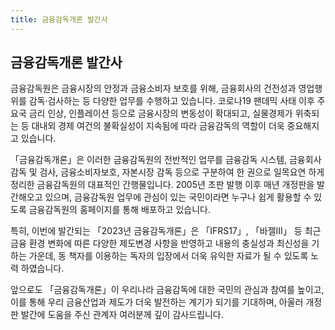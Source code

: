 ```yaml
---
title: 금융감독개론 발간사
---
```


## 금융감독개론 발간사

금융감독원은 금융시장의 안정과 금융소비자 보호를 위해, 금융회사의 건전성과 영업행위를 감독·검사하는 등 다양한 업무를 수행하고 있습니다. 코로나19 팬데믹 사태 이후 주요국 금리 인상, 인플레이션 등으로 금융시장의 변동성이 확대되고, 실물경제가 위축되는 등 대내외 경제 여건의 불확실성이 지속됨에 따라 금융감독의 역할이 더욱 중요해지고 있습니다.

「금융감독개론」은 이러한 금융감독원의 전반적인 업무를 금융감독 시스템, 금융회사 감독 및 검사, 금융소비자보호, 자본시장 감독 등으로 구분하여 한 권으로 일목요연 하게 정리한 금융감독원의 대표적인 간행물입니다. 2005년 초판 발행 이후 매년 개정판을 발간해오고 있으며, 금융감독원 업무에 관심이 있는 국민이라면 누구나 쉽게 활용할 수 있도록 금융감독원의 홈페이지를 통해 배포하고 있습니다.

특히, 이번에 발간되는 「2023년 금융감독개론」은 「IFRS17」, 「바젤III」 등 최근 금융 환경 변화에 따른 다양한 제도변경 사항을 반영하고 내용의 충실성과 최신성을 기하는 가운데, 동 책자를 이용하는 독자의 입장에서 더욱 유익한 자료가 될 수 있도록 노력 하였습니다.

앞으로도 「금융감독개론」이 우리나라 금융감독에 대한 국민의 관심과 참여를 높이고, 이를 통해 우리 금융산업과 제도가 더욱 발전하는 계기가 되기를 기대하며, 아울러 개정판 발간에 도움을 주신 관계자 여러분께 깊이 감사드립니다.
